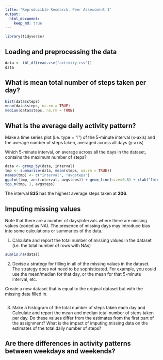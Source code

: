 ```yaml
---
title: "Reproducible Research: Peer Assessment 1"
output: 
  html_document:
    keep_md: true
---
```

```r
library(tidyverse)
```
## Loading and preprocessing the data
```r
data <- tbl_df(read.csv("activity.csv"))
data
```

## What is mean total number of steps taken per day?
```r
hist(data$steps)
mean(data$steps, na.rm = TRUE)
median(data$steps, na.rm = TRUE)
```

## What is the average daily activity pattern?
Make a time series plot (i.e. type = "l") of the 5-minute interval (x-axis) and the average number of steps taken, averaged across all days (y-axis)

Which 5-minute interval, on average across all the days in the dataset, contains the maximum number of steps?

```r
data <- group_by(data, interval)
tmp <- summarize(data, mean(steps, na.rm = TRUE))
names(tmp) <- c("interval", "avgsteps")
ggplot(tmp, aes(interval, avgsteps)) + geom_line(size=0.8) + xlab("Interval") + ylab("Average Steps")
top_n(tmp, 1, avgsteps)
```
The interval **835** has the highest average steps taken at **206**.


## Imputing missing values
Note that there are a number of days/intervals where there are missing values (coded as NA). The presence of missing days may introduce bias into some calculations or summaries of the data.

1. Calculate and report the total number of missing values in the dataset (i.e. the total number of rows with NAs)

```r
sum(is.na(data))
```
2. Devise a strategy for filling in all of the missing values in the dataset. The strategy does not need to be sophisticated. For example, you could use the mean/median for that day, or the mean for that 5-minute interval, etc.

Create a new dataset that is equal to the original dataset but with the missing data filled in.

```r

```
3. Make a histogram of the total number of steps taken each day and Calculate and report the mean and median total number of steps taken per day. Do these values differ from the estimates from the first part of the assignment? What is the impact of imputing missing data on the estimates of the total daily number of steps?


## Are there differences in activity patterns between weekdays and weekends?
